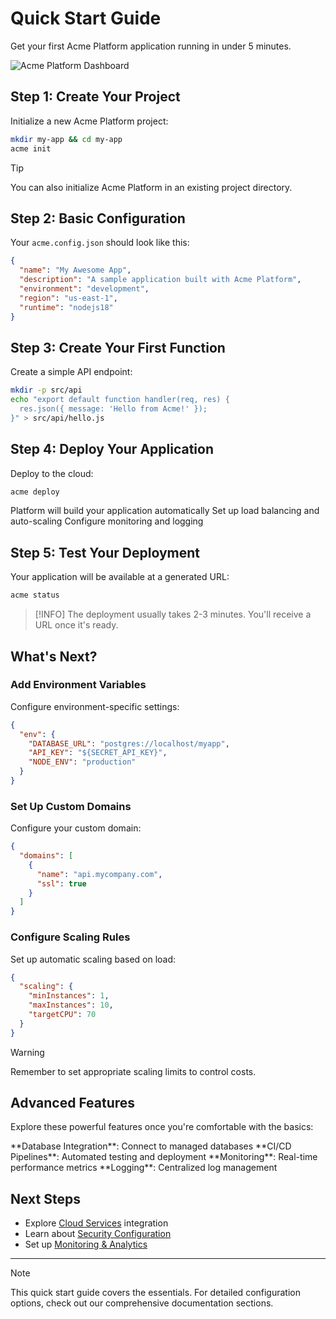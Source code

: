 # Quick Start Guide

Get your first Acme Platform application running in under 5 minutes.

![Acme Platform Dashboard](https://images.unsplash.com/photo-1551650975-87deedd944c3?w=800&h=400&fit=crop&auto=format)

## Step 1: Create Your Project

Initialize a new Acme Platform project:

```bash
mkdir my-app && cd my-app
acme init
```

> [!TIP]
> You can also initialize Acme Platform in an existing project directory.

## Step 2: Basic Configuration

Your `acme.config.json` should look like this:

```json
{
  "name": "My Awesome App",
  "description": "A sample application built with Acme Platform",
  "environment": "development",
  "region": "us-east-1",
  "runtime": "nodejs18"
}
```

## Step 3: Create Your First Function

Create a simple API endpoint:

```bash
mkdir -p src/api
echo "export default function handler(req, res) {
  res.json({ message: 'Hello from Acme!' });
}" > src/api/hello.js
```

## Step 4: Deploy Your Application

Deploy to the cloud:

```bash
acme deploy
```

<CheckList>
  <CheckItem variant="do">
    Platform will build your application automatically
  </CheckItem>
  <CheckItem variant="do">
    Set up load balancing and auto-scaling
  </CheckItem>
  <CheckItem variant="do">
    Configure monitoring and logging
  </CheckItem>
</CheckList>

## Step 5: Test Your Deployment

Your application will be available at a generated URL:

```bash
acme status
```

> [!INFO]
> The deployment usually takes 2-3 minutes. You'll receive a URL once it's ready.

## What's Next?

### Add Environment Variables

Configure environment-specific settings:

```json
{
  "env": {
    "DATABASE_URL": "postgres://localhost/myapp",
    "API_KEY": "${SECRET_API_KEY}",
    "NODE_ENV": "production"
  }
}
```

### Set Up Custom Domains

Configure your custom domain:

```json
{
  "domains": [
    {
      "name": "api.mycompany.com",
      "ssl": true
    }
  ]
}
```

### Configure Scaling Rules

Set up automatic scaling based on load:

```json
{
  "scaling": {
    "minInstances": 1,
    "maxInstances": 10,
    "targetCPU": 70
  }
}
```

> [!WARNING]
> Remember to set appropriate scaling limits to control costs.

## Advanced Features

Explore these powerful features once you're comfortable with the basics:

<CheckList>
  <CheckItem variant="do">
    **Database Integration**: Connect to managed databases
  </CheckItem>
  <CheckItem variant="do">
    **CI/CD Pipelines**: Automated testing and deployment
  </CheckItem>
  <CheckItem variant="do">
    **Monitoring**: Real-time performance metrics
  </CheckItem>
  <CheckItem variant="do">
    **Logging**: Centralized log management
  </CheckItem>
</CheckList>

## Next Steps

- Explore [Cloud Services](/v1.0.0/documentation/core_features/ai_documentation) integration
- Learn about [Security Configuration](/v1.0.0/documentation/core_features/theme_system)
- Set up [Monitoring & Analytics](/v1.0.0/documentation/core_features/version_control)

---

> [!NOTE]
> This quick start guide covers the essentials. For detailed configuration options, check out our comprehensive documentation sections.